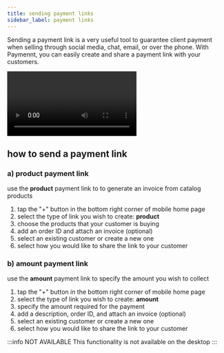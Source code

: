```yaml
---
title: sending payment links
sidebar_label: payment links
---
```


Sending a payment link is a very useful tool to guarantee client payment when selling through social media, chat, email, or over the phone. With Paymennt, you  can easily create and share a payment link with your customers.

<Video
  url="vK3U2-FnAeg"
  title="How to create and send a payment link - paymennt.com">
</Video>

## how to send a payment link

<Tabs>
<TabItem value="app" label="Mobile App" default>

### a) product payment link
use the **product** payment link to to generate an invoice from catalog products

1. tap the "+" button in the bottom right corner of mobile home page
2. select the type of link you wish to create: **product**
3. choose the products that your customer is buying
4. add an order ID and attach an invoice (optional)
5. select an existing customer or create a new one
6. select how you would like to share the link to your customer

### b) amount payment link
use the **amount** payment link to specify the amount you wish to collect

1. tap the "+" button in the bottom right corner of mobile home page
2. select the type of link you wish to create: **amount**
3. specify the amount required for the payment
4. add a description, order ID, and attach an invoice (optional)
5. select an existing customer or create a new one
6. select how you would like to share the link to your customer

</TabItem>
<TabItem value="desktop" label="Desktop" default>

:::info NOT AVAILABLE
This functionality is not available on the desktop
:::

</TabItem>
</Tabs>
